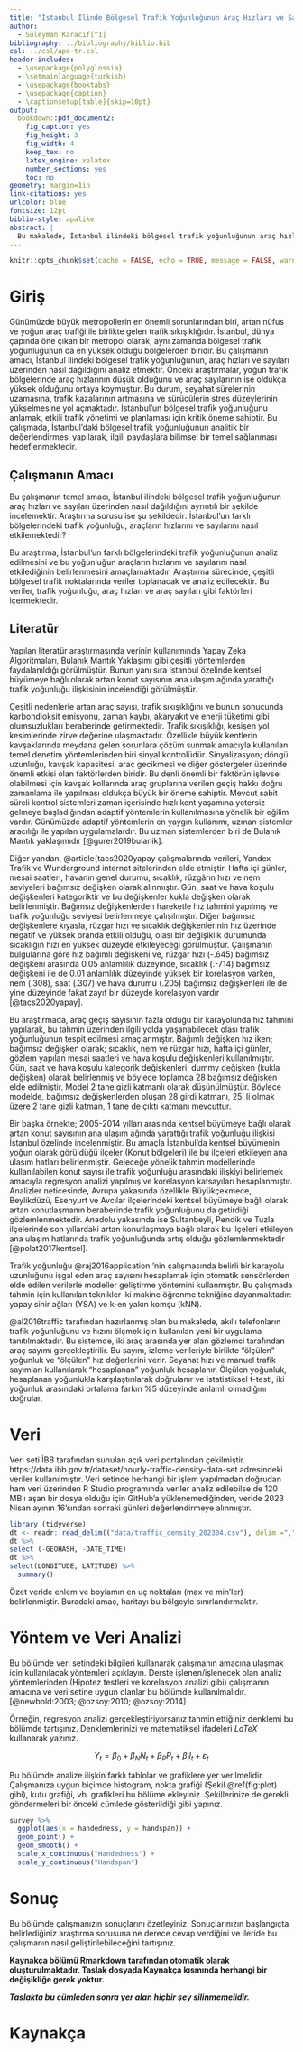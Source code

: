 ```yaml
---
title: "İstanbul İlinde Bölgesel Trafik Yoğunluğunun Araç Hızları ve Sayıları Üzerinden Dağılımı"
author: 
  - Süleyman Karacif[^1]
bibliography: ../bibliography/biblio.bib
csl: ../csl/apa-tr.csl
header-includes:
  - \usepackage{polyglossia}
  - \setmainlanguage{turkish}
  - \usepackage{booktabs}
  - \usepackage{caption} 
  - \captionsetup[table]{skip=10pt}
output:
  bookdown::pdf_document2:
    fig_caption: yes
    fig_height: 3
    fig_width: 4
    keep_tex: no
    latex_engine: xelatex
    number_sections: yes
    toc: no
geometry: margin=1in
link-citations: yes
urlcolor: blue
fontsize: 12pt
biblio-style: apalike
abstract: |
  Bu makalede, İstanbul ilindeki bölgesel trafik yoğunluğunun araç hızları ve sayıları üzerinden nasıl dağıldığı incelenmektedir. Araştırma, yoğun trafik bölgelerinde araç hızlarının düşük olduğunu ve araç sayılarının yüksek olduğunu ortaya koymaktadır. Bu durum, seyahat sürelerinin uzamasına, trafik kazalarının artmasına ve sürücülerin stres düzeylerinin yükselmesine neden olmaktadır. Araştırma sonuçları, İstanbul'un trafik yönetimi ve planlaması için önemli bir bilgi kaynağı sunmaktadır. Bu çalışma, bölgesel trafik yoğunluğunun anlaşılmasına ve etkili politikaların geliştirilmesine katkı sağlamaktadır. İstanbul ilindeki trafik sorunlarına çözüm odaklı yaklaşım için bu araştırmanın sonuçları değerli bir kaynak olacaktır.
---
```

```r
knitr::opts_chunk$set(cache = FALSE, echo = TRUE, message = FALSE, warning = FALSE)
```

<!-- ======================================================================= -->
<!-- ============================== NOTLAR ================================= -->
<!-- ======================================================================= -->
[^1]: 21080744, [Github Repo](https://github.com/slymanb/final_01.git)


# Giriş

Günümüzde büyük metropollerin en önemli sorunlarından biri, artan nüfus ve yoğun araç trafiği ile birlikte gelen trafik sıkışıklığıdır. İstanbul, dünya çapında öne çıkan bir metropol olarak, aynı zamanda bölgesel trafik yoğunluğunun da en yüksek olduğu bölgelerden biridir. Bu çalışmanın amacı, İstanbul ilindeki bölgesel trafik yoğunluğunun, araç hızları ve sayıları üzerinden nasıl dağıldığını analiz etmektir. Önceki araştırmalar, yoğun trafik bölgelerinde araç hızlarının düşük olduğunu ve araç sayılarının ise oldukça yüksek olduğunu ortaya koymuştur. Bu durum, seyahat sürelerinin uzamasına, trafik kazalarının artmasına ve sürücülerin stres düzeylerinin yükselmesine yol açmaktadır. İstanbul'un bölgesel trafik yoğunluğunu anlamak, etkili trafik yönetimi ve planlaması için kritik öneme sahiptir. Bu çalışmada, İstanbul'daki bölgesel trafik yoğunluğunun analitik bir değerlendirmesi yapılarak, ilgili paydaşlara bilimsel bir temel sağlanması hedeflenmektedir.

## Çalışmanın Amacı

Bu çalışmanın temel amacı, İstanbul ilindeki bölgesel trafik yoğunluğunun araç hızları ve sayıları üzerinden nasıl dağıldığını ayrıntılı bir şekilde incelemektir. Araştırma sorusu ise şu şekildedir: İstanbul'un farklı bölgelerindeki trafik yoğunluğu, araçların hızlarını ve sayılarını nasıl etkilemektedir?

Bu araştırma, İstanbul'un farklı bölgelerindeki trafik yoğunluğunun analiz edilmesini ve bu yoğunluğun araçların hızlarını ve sayılarını nasıl etkilediğinin belirlenmesini amaçlamaktadır. Araştırma sürecinde, çeşitli bölgesel trafik noktalarında veriler toplanacak ve analiz edilecektir. Bu veriler, trafik yoğunluğu, araç hızları ve araç sayıları gibi faktörleri içermektedir.


## Literatür 

Yapılan literatür araştırmasında verinin kullanımında Yapay Zeka Algoritmaları, Bulanık Mantık Yaklaşımı gibi çeşitli yöntemlerden faydalanıldığı görülmüştür. Bunun yanı sıra İstanbul özelinde kentsel büyümeye bağlı olarak artan konut sayısının ana ulaşım ağında yarattığı trafik yoğunluğu ilişkisinin incelendiği görülmüştür.

Çeşitli nedenlerle artan araç sayısı, trafik sıkışıklığını ve bunun sonucunda karbondioksit emisyonu, zaman kaybı, akaryakıt ve enerji tüketimi gibi olumsuzlukları beraberinde getirmektedir. Trafik sıkışıklığı, kesişen yol kesimlerinde zirve değerine ulaşmaktadır. Özellikle büyük kentlerin kavşaklarında meydana gelen sorunlara çözüm sunmak amacıyla kullanılan temel denetim yöntemlerinden biri sinyal kontrolüdür. Sinyalizasyon; döngü uzunluğu, kavşak kapasitesi, araç gecikmesi ve diğer göstergeler üzerinde önemli etkisi olan faktörlerden biridir. Bu denli önemli bir faktörün işlevsel olabilmesi için kavşak kollarında araç gruplarına verilen geçiş hakkı doğru zamanlama ile yapılması oldukça büyük bir öneme sahiptir. Mevcut sabit süreli kontrol sistemleri zaman içerisinde hızlı kent yaşamına yetersiz gelmeye başladığından adaptif yöntemlerin kullanılmasına yönelik bir eğilim vardır. Günümüzde adaptif yöntemlerin en yaygın kullanımı, uzman sistemler aracılığı ile yapılan uygulamalardır. Bu uzman sistemlerden biri de Bulanık Mantık yaklaşımıdır [@gurer2019bulanik].

Diğer yandan, @article{tacs2020yapay çalışmalarında verileri, Yandex Trafik ve Wunderground internet sitelerinden elde etmiştir. Hafta içi günler, mesai saatleri, havanın genel durumu, sıcaklık, rüzgârın hızı ve nem seviyeleri bağımsız değişken olarak alınmıştır. Gün, saat ve hava koşulu değişkenleri kategoriktir ve bu değişkenler kukla değişken olarak belirlenmiştir. Bağımsız değişkenlerden hareketle hız tahmini yapılmış ve trafik yoğunluğu seviyesi belirlenmeye çalışılmıştır. Diğer bağımsız değişkenlere kıyasla, rüzgar hızı ve sıcaklık değişkenlerinin hız üzerinde negatif ve yüksek oranda etkili olduğu, olası bir değişiklik durumunda sıcaklığın hızı en yüksek düzeyde etkileyeceği görülmüştür. Çalışmanın bulgularına göre hız bağımlı değişkeni ve, rüzgar hızı (-.645) bağımsız değişkeni arasında 0.05 anlamlılık düzeyinde, sıcaklık (.-714) bağımsız değişkeni ile de 0.01 anlamlılık düzeyinde yüksek bir korelasyon varken, nem (.308), saat (.307) ve hava durumu (.205) bağımsız değişkenleri ile de yine düzeyinde fakat zayıf bir düzeyde korelasyon vardır [@tacs2020yapay].

Bu araştırmada, araç geçiş sayısının fazla olduğu bir karayolunda hız tahmini yapılarak, bu tahmin üzerinden ilgili yolda yaşanabilecek olası trafik yoğunluğunun tespit edilmesi amaçlanmıştır. Bağımlı değişken hız iken; bağımsız değişken olarak; sıcaklık, nem ve rüzgar hızı, hafta içi günler, gözlem yapılan mesai saatleri ve hava koşulu değişkenleri kullanılmıştır. Gün, saat ve hava koşulu kategorik değişkenleri; dummy değişken (kukla değişken) olarak belirlenmiş ve böylece toplamda 28 bağımsız değişken elde edilmiştir. Model 2 tane gizli katmanlı olarak düşünülmüştür. Böylece modelde, bağımsız değişkenlerden oluşan 28 girdi katmanı, 25' li olmak üzere 2 tane gizli katman, 1 tane de çıktı katmanı mevcuttur.

Bir başka örnekte; 2005-2014 yılları arasında kentsel büyümeye bağlı olarak artan konut sayısının ana ulaşım ağında yarattığı trafik yoğunluğu ilişkisi İstanbul özelinde incelenmiştir. Bu amaçla İstanbul'da kentsel büyümenin yoğun olarak görüldüğü ilçeler (Konut bölgeleri) ile bu ilçeleri etkileyen ana ulaşım hatları belirlenmiştir. Geleceğe yönelik tahmin modellerinde kullanılabilen konut sayısı ile trafik yoğunluğu arasındaki ilişkiyi belirlemek amacıyla regresyon analizi yapılmış ve korelasyon katsayıları hesaplanmıştır. Analizler neticesinde, Avrupa yakasında özellikle Büyükçekmece, Beylikdüzü, Esenyurt ve Avcılar ilçelerindeki kentsel büyümeye bağlı olarak artan konutlaşmanın beraberinde trafik yoğunluğunu da getirdiği gözlemlenmektedir. Anadolu yakasında ise Sultanbeyli, Pendik ve Tuzla ilçelerinde son yıllardaki artan konutlaşmaya bağlı olarak bu ilçeleri etkileyen ana ulaşım hatlarında trafik yoğunluğunda artış olduğu gözlemlenmektedir [@polat2017kentsel].

Trafik yoğunluğu @raj2016application 'nin çalışmasında belirli bir karayolu uzunluğunu işgal eden araç sayısını hesaplamak için otomatik sensörlerden elde edilen verilerle modeller geliştirme yöntemini kullanmıştır. Bu çalışmada tahmin için kullanılan teknikler iki makine öğrenme tekniğine dayanmaktadır: yapay sinir ağları (YSA) ve k-en yakın komşu (kNN).

@al2016traffic tarafından hazırlanmış olan bu makalede, akıllı telefonların trafik yoğunluğunu ve hızını ölçmek için kullanılan yeni bir uygulama tanıtılmaktadır. Bu sistemde, iki araç arasında yer alan gözlemci tarafından araç sayımı gerçekleştirilir. Bu sayım, izleme verileriyle birlikte "ölçülen" yoğunluk ve "ölçülen" hız değerlerini verir. Seyahat hızı ve manuel trafik sayımları kullanılarak "hesaplanan" yoğunluk hesaplanır. Ölçülen yoğunluk, hesaplanan yoğunlukla karşılaştırılarak doğrulanır ve istatistiksel t-testi, iki yoğunluk arasındaki ortalama farkın %5 düzeyinde anlamlı olmadığını doğrular.


# Veri 
Veri seti İBB tarafından sunulan açık veri portalından çekilmiştir. https://data.ibb.gov.tr/dataset/hourly-traffic-density-data-set adresindeki veriler kullanılmıştır. Veri setinde herhangi bir işlem yapılmadan doğrudan ham veri üzerinden R Studio programında veriler analiz edilebilse de 120 MB'ı aşan bir dosya olduğu için GitHub'a yüklenemediğinden, veride 2023 Nisan ayının 16'sından sonraki günleri değerlendirmeye alınmıştır.

```r

library (tidyverse)
dt <- readr::read_delim(("data/traffic_density_202304.csv"), delim =",")
dt %>%
select (-GEOHASH, -DATE_TIME)
dt %>%
select(LONGITUDE, LATITUDE) %>% 
  summary()
```

Özet veride enlem ve boylamın en uç noktaları (max ve min'ler) belirlenmiştir. Buradaki amaç, haritayı bu bölgeyle sınırlandırmaktır.



# Yöntem ve Veri Analizi
Bu bölümde veri setindeki bilgileri kullanarak çalışmanın amacına ulaşmak için kullanılacak yöntemleri açıklayın. Derste işlenen/işlenecek olan analiz yöntemlerinden (Hipotez testleri ve korelasyon analizi gibi) çalışmanın amacına ve veri setine uygun olanlar bu bölümde kullanılmalıdır. [@newbold:2003; @ozsoy:2010; @ozsoy:2014]

Örneğin, regresyon analizi gerçekleştiriyorsanız tahmin ettiğiniz denklemi bu bölümde tartışınız. Denklemlerinizi ve matematiksel ifadeleri $LaTeX$ kullanarak yazınız.

$$
Y_t = \beta_0 + \beta_N N_t + \beta_P P_t + \beta_I I_t + \varepsilon_t
$$

Bu bölümde analize ilişkin farklı tablolar ve grafiklere yer verilmelidir. Çalışmanıza uygun biçimde histogram, nokta grafiği (Şekil \@ref(fig:plot) gibi), kutu grafiği, vb. grafikleri bu bölüme ekleyiniz. Şekillerinize de gerekli göndermeleri bir önceki cümlede gösterildiği gibi yapınız.


```r
survey %>% 
  ggplot(aes(x = handedness, y = handspan)) +
  geom_point() +
  geom_smooth() +
  scale_x_continuous("Handedness") + 
  scale_y_continuous("Handspan")
```


# Sonuç
Bu bölümde çalışmanızın sonuçlarını özetleyiniz. Sonuçlarınızın başlangıçta belirlediğiniz araştırma sorusuna ne derece cevap verdiğini ve ileride bu çalışmanın nasıl geliştirilebileceğini tartışınız.

**Kaynakça bölümü Rmarkdown tarafından otomatik olarak oluşturulmaktadır. Taslak dosyada Kaynakça kısmında herhangi bir değişikliğe gerek yoktur.** 

**_Taslakta bu cümleden sonra yer alan hiçbir şey silinmemelidir._**

\newpage
# Kaynakça {#references}
<div id="refs"></div>

